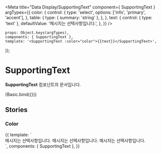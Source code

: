 
<Meta
	title="Data Display/SupportingText"
	component={ SupportingText }
	argTypes={{
		color: {
			control: {
				type: 'select',
				options: ['info', 'primary', 'accent'],
			},
			table: {
				type: { summary: 'string' },
			},
		},
		text: {
			control: { type: 'text' },
			defaultValue: '메시지는 선택사항입니다.',
		},
	}}
/>

	props: Object.keys(argTypes),
	components: { SupportingText },
	template: '<SupportingText :color="color">{{text}}</SupportingText>',
});

# SupportingText

**SupportingText** 컴포넌트의 문서입니다.

<Story name="Basic" height="100px">
	{Basic.bind({})}
</Story>

<ArgsTable story="Basic" />

## Stories
### Color
<Canvas>
	<Story name="Color" height="100px">
		{{
			template: `
				<div>
					<SupportingText color="info">메시지는 선택사항입니다.</SupportingText>
					<SupportingText color="primary">메시지는 선택사항입니다.</SupportingText>
					<SupportingText color="accent">메시지는 선택사항입니다.</SupportingText>
				</div>
			`,
			components: { SupportingText },
		}}
	</Story>
</Canvas>
